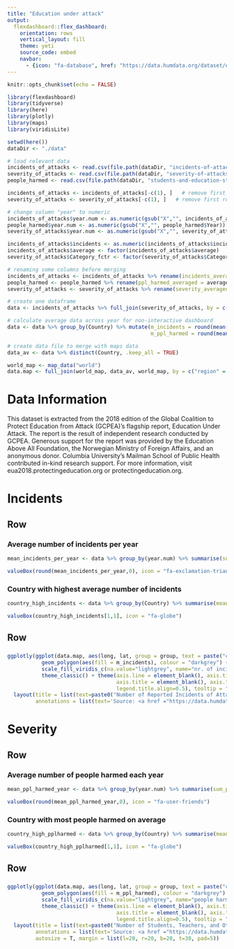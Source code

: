 ```yaml
---
title: "Education under attack"
output: 
  flexdashboard::flex_dashboard:
    orientation: rows
    vertical_layout: fill
    theme: yeti
    source_code: embed
    navbar:
      - {icon: "fa-database", href: "https://data.humdata.org/dataset/eua-2018", align: right}
---
```


```r

knitr::opts_chunk$set(echo = FALSE)

library(flexdashboard)
library(tidyverse)
library(here)
library(plotly)
library(maps)
library(viridisLite)

```

```r

setwd(here())
dataDir <- "./data"

# load relevant data 
incidents_of_attacks <- read.csv(file.path(dataDir, "incidents-of-attacks-on-education-2013-2017.csv"), header = TRUE)
severity_of_attacks <- read.csv(file.path(dataDir, "severity-of-attacks-against-education-2013-2017.csv"), header = TRUE)
people_harmed <- read.csv(file.path(dataDir, "students-and-education-staff-harmed-by-attacks-on-education-2013-2017.csv"), header = TRUE)

incidents_of_attacks <- incidents_of_attacks[-c(1), ]   # remove first row with variable names
severity_of_attacks <- severity_of_attacks[-c(1), ]   # remove first row with variable names

# change column "year" to numeric
incidents_of_attacks$year.num <- as.numeric(gsub("X","", incidents_of_attacks$Year))
people_harmed$year.num <- as.numeric(gsub("X","", people_harmed$Year))
severity_of_attacks$year.num <- as.numeric(gsub("X","", severity_of_attacks$year))

incidents_of_attacks$incidents <- as.numeric(incidents_of_attacks$incidents)
incidents_of_attacks$average <- factor(incidents_of_attacks$average)
severity_of_attacks$Category_fctr <- factor(severity_of_attacks$Category, levels = c("Sporadic", "Affected", "Heavily Affected", "Very Heavily Affected"))

# renaming some columns before merging
incidents_of_attacks <- incidents_of_attacks %>% rename(incidents_averaged = average)
people_harmed <- people_harmed %>% rename(ppl_harmed_averaged = averaged)
severity_of_attacks <- severity_of_attacks %>% rename(severity_averaged = averaged)

# create one dataframe
data <- incidents_of_attacks %>% full_join(severity_of_attacks, by = c("Country", "year.num")) %>% full_join(people_harmed, by = c("Country", "year.num")) %>% select(Country, year.num, incidents, incidents_averaged, Category, Category_fctr, severity_averaged, ppl_harmed, ppl_harmed_averaged)

# calculate average data across year for non-interactive dashboard
data <- data %>% group_by(Country) %>% mutate(m_incidents = round(mean(incidents, na.rm=TRUE),1),
                                              m_ppl_harmed = round(mean(ppl_harmed, na.rm = TRUE),1))

# create data file to merge with maps data
data_av <- data %>% distinct(Country, .keep_all = TRUE)

world_map <- map_data("world")
data.map <- full_join(world_map, data_av, world_map, by = c("region" = "Country"))

```

Data Information {.sidebar data-width=300}
=====================================

This dataset is extracted from the 2018 edition of the Global Coalition to Protect Education from Attack (GCPEA)’s flagship report, Education Under Attack. The report is the result of independent research conducted by GCPEA. Generous support for the report was provided by the Education Above All Foundation, the Norwegian Ministry of Foreign Affairs, and an anonymous donor. Columbia University’s Mailman School of Public Health contributed in-kind research support. For more information, visit eua2018.protectingeducation.org or protectingeducation.org.



Incidents {data-orientation=rows}
===================================== 

Row {data-height=200}
-------------------------------------

### Average number of incidents per year

```r

mean_incidents_per_year <- data %>% group_by(year.num) %>% summarise(sum_per_year = sum(incidents, na.rm = TRUE)) %>% summarise(mean = mean(sum_per_year)) 

valueBox(round(mean_incidents_per_year,0), icon = "fa-exclamation-triangle")
```

### Country with highest average number of incidents

```r

country_high_incidents <- data %>% group_by(Country) %>% summarise(mean = mean(incidents, na.rm = TRUE)) %>% arrange(desc(mean))

valueBox(country_high_incidents[1,1], icon = "fa-globe")
```


Row {data-height=800}
-----------------------------------------------------------------------

### 

``` r

ggplotly(ggplot(data.map, aes(long, lat, group = group, text = paste("country:",region,"<br>","nr. of incidents:",m_incidents))) +
           geom_polygon(aes(fill = m_incidents), colour = "darkgrey") + 
           scale_fill_viridis_c(na.value="lightgrey", name="nr. of incidents") + 
           theme_classic() + theme(axis.line = element_blank(), axis.ticks = element_blank(), 
                                   axis.title = element_blank(), axis.text = element_blank(),
                                   legend.title.align=0.5), tooltip = "text") %>%
  layout(title = list(text=paste0("Number of Reported Incidents of Attacks on Students, Education Personnel and Education Infrastructure","<br>","<sup>","averaged across years: 2013-2017","</sup>"), x=0.5, y=1.01, xref="paper", yref="paper", xanchor="center", font=list(size=20, color="black")),
         annotations = list(text='Source: <a href ="https://data.humdata.org/dataset/eua-2018">Global Coalition to Protect Education from Attack</a>', x=0.5,y=0, xref="paper", yref="paper", xanchor="center", showarrow=F, font=list(size=12, color="black")),         autosize = T, margin = list(l=20, r=20, b=20, t=30, pad=4))

```



Severity {data-orientation=rows}
===================================== 

Row {data-height=200}
-------------------------------------

### Average number of people harmed each year

```r

mean_ppl_harmed_year <- data %>% group_by(year.num) %>% summarise(sum_per_year = sum(ppl_harmed, na.rm = TRUE)) %>% summarise(mean = mean(sum_per_year)) 

valueBox(round(mean_ppl_harmed_year,0), icon = "fa-user-friends")
```

### Country with most people harmed on average

```r

country_high_pplharmed <- data %>% group_by(Country) %>% summarise(mean = mean(ppl_harmed, na.rm = TRUE)) %>% arrange(desc(mean))

valueBox(country_high_pplharmed[1,1], icon = "fa-globe")
```



Row {data-height=800}
-----------------------------------------------------------------------

### 

``` r

ggplotly(ggplot(data.map, aes(long, lat, group = group, text = paste("country:",region,"<br>","nr. of people harmed:",m_ppl_harmed))) +
           geom_polygon(aes(fill = m_ppl_harmed), colour = "darkgrey") + 
           scale_fill_viridis_c(na.value="lightgrey", name="people harmed") + 
           theme_classic() + theme(axis.line = element_blank(), axis.ticks = element_blank(), 
                                   axis.title = element_blank(), axis.text = element_blank(),
                                   legend.title.align=0.5), tooltip = "text") %>%
  layout(title = list(text=paste0("Number of Students, Teachers, and Other Education Personnel Harmed by Attacks on Education","<br>","<sup>","averaged across years: 2013-2017","</sup>"), x=0.5, y=1.01, xref="paper", yref="paper", xanchor="center", font=list(size=20, color="black")),
         annotations = list(text='Source: <a href ="https://data.humdata.org/dataset/eua-2018">Global Coalition to Protect Education from Attack</a>', x=0.5,y=0, xref="paper", yref="paper", xanchor="center", showarrow=F, font=list(size=12, color="black")),
         autosize = T, margin = list(l=20, r=20, b=20, t=30, pad=5))
  
```
